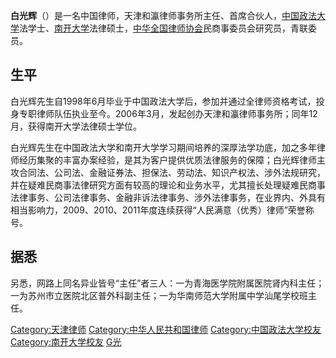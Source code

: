 {{BLP unsourced|time=2012-03-04T08:28:51+00:00}}
'''白光辉'''（{{bd|1976年|8月}}）是一名中国律师，天津和瀛律师事务所主任、首席合伙人，[[中国政法大学|中国政法大学]]法学士、[[南开大学|南开大学]]法律硕士，[[中华全国律师协会|中华全国律师协会]]民商事委员会研究员，青联委员。

==生平== 
白光辉先生自1998年6月毕业于中国政法大学后，参加并通过全律师资格考试，投身专职律师队伍执业至今。2006年3月，发起创办天津和瀛律师事务所；同年12月，获得南开大学法律硕士学位。

白光辉先生在中国政法大学和南开大学学习期间培养的深厚法学功底，加之多年律师经历集聚的丰富办案经验，是其为客户提供优质法律服务的保障；白光辉律师主攻合同法、公司法、金融证券法、担保法、劳动法、知识产权法、涉外法规研究，并在疑难民商事法律研究方面有较高的理论和业务水平，尤其擅长处理疑难民商事法律事务、公司法律事务、金融非诉法律事务、涉外法律事务，在业界内、外具有相当影响力，2009、2010、2011年度连续获得“人民满意（优秀）律师”荣誉称号。

==据悉==
另悉，网路上同名异业皆号“主任”者三人：一为青海医学院附属医院肾内科主任；一为苏州市立医院北区普外科副主任；一为华南师范大学附属中学汕尾学校班主任。

{{DEFAULTSORT:B}}
[[Category:天津律师|Category:天津律师]]
[[Category:中华人民共和国律师|Category:中华人民共和国律师]]
[[Category:中国政法大学校友|Category:中国政法大学校友]]
[[Category:南开大学校友|Category:南开大学校友]]
[[Category:白姓|G光]]